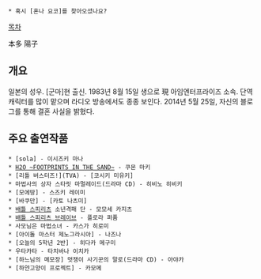  * 혹시 [혼나 요코]를 찾아오셨나요?

[[목차]]

本多 陽子

== 개요 ==

일본의 성우. [군마]현 출신. 1983년 8월 15일 생으로 現 아임엔터프라이즈 소속. 단역 캐릭터를 많이 맡으며 라디오 방송에서도 종종 보인다.
2014년 5월 25일, 자신의 블로그를 통해 결혼 사실을 밝혔다. 

== 주요 출연작품 ==

 * [sola] - 이시즈키 마나
 * [[H2O ~FOOTPRINTS IN THE SAND~]] - 쿠몬 마키
 * [리틀 버스터즈!](TVA) - [코시키 미유키]
 * 마법사의 상자 스타릿 마멀레이드(드라마 CD) - 히비노 히비키
 * [모에땅] - 스즈키 레이미
 * [바쿠만] - [카토 나츠미]
 * [[배틀 스피리츠]] 소년격패 단 - 모모세 카지츠
 * [[배틀 스피리츠 브레이브]] - 플로라 퍼퓸
 * 사모님은 마법소녀 - 카스가 히로미
 * [아이돌 마스터 제노그라시아] - 나즈나
 * [오늘의 5학년 2반] - 히다카 메구미
 * 우타카타 - 타치바나 이치카
 * [하느님의 메모장] 멋쟁이 사기꾼의 말로(드라마 CD) - 아야카
 * [하얀고양이 프로젝트] - 카모메
